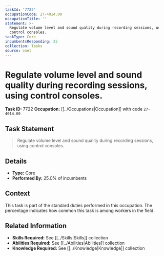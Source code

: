 ```yaml
---
taskId: '7722'
occupationCode: 27-4014.00
occupationTitle: ''
statement: >-
  Regulate volume level and sound quality during recording sessions, using
  control consoles.
taskType: Core
incumbentsResponding: 25
collection: Tasks
source: onet
---
```

# Regulate volume level and sound quality during recording sessions, using control consoles.

**Task ID:** 7722
**Occupation:** [[../Occupations|Occupation]] with code `27-4014.00`

## Task Statement

> Regulate volume level and sound quality during recording sessions, using control consoles.

## Details

- **Type:** Core
- **Performed By:** 25.0% of incumbents

## Context

This task is part of the standard duties performed in this occupation. The percentage indicates how common this task is among workers in the field.

## Related Information

- **Skills Required:** See [[../Skills|Skills]] collection
- **Abilities Required:** See [[../Abilities|Abilities]] collection
- **Knowledge Required:** See [[../Knowledge|Knowledge]] collection

